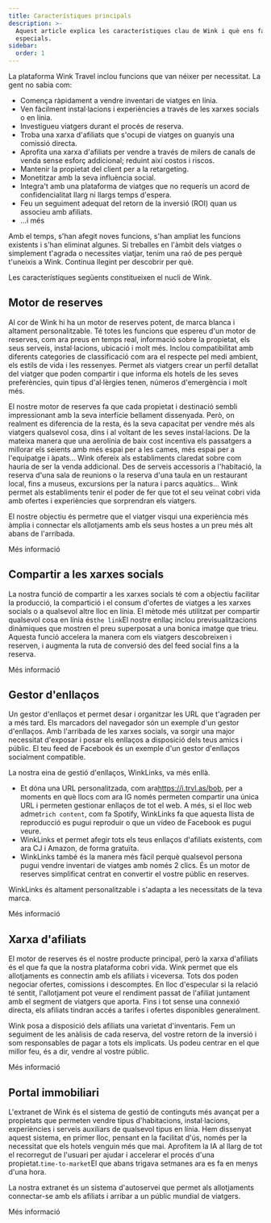 ```yaml
---
title: Característiques principals
description: >-
  Aquest article explica les característiques clau de Wink i què ens fa
  especials.
sidebar:
  order: 1
---
```


La plataforma Wink Travel inclou funcions que van néixer per necessitat. La gent no sabia com:

* Comença ràpidament a vendre inventari de viatges en línia.
* Ven fàcilment instal·lacions i experiències a través de les xarxes socials o en línia.
* Investigueu viatgers durant el procés de reserva.
* Troba una xarxa d'afiliats que s'ocupi de viatges on guanyis una comissió directa.
* Aprofita una xarxa d'afiliats per vendre a través de milers de canals de venda sense esforç addicional; reduint així costos i riscos.
* Mantenir la propietat del client per a la retargeting.
* Monetitzar amb la seva influència social.
* Integra't amb una plataforma de viatges que no requerís un acord de confidencialitat llarg ni llargs temps d'espera.
* Feu un seguiment adequat del retorn de la inversió (ROI) quan us associeu amb afiliats.
* ...i més

Amb el temps, s'han afegit noves funcions, s'han ampliat les funcions existents i s'han eliminat algunes. Si treballes en l'àmbit dels viatges o simplement t'agrada o necessites viatjar, tenim una raó de pes perquè t'uneixis a Wink. Continua llegint per descobrir per què.

Les característiques següents constitueixen el nucli de Wink.

## Motor de reserves

Al cor de Wink hi ha un motor de reserves potent, de marca blanca i altament personalitzable. Té totes les funcions que espereu d'un motor de reserves, com ara preus en temps real, informació sobre la propietat, els seus serveis, instal·lacions, ubicació i molt més. Inclou compatibilitat amb diferents categories de classificació com ara el respecte pel medi ambient, els estils de vida i les ressenyes. Permet als viatgers crear un perfil detallat del viatger que poden compartir i que informa els hotels de les seves preferències, quin tipus d'al·lèrgies tenen, números d'emergència i molt més.

El nostre motor de reserves fa que cada propietat i destinació sembli impressionant amb la seva interfície bellament dissenyada. Però, on realment es diferencia de la resta, és la seva capacitat per vendre més als viatgers qualsevol cosa, dins i al voltant de les seves instal·lacions. De la mateixa manera que una aerolínia de baix cost incentiva els passatgers a millorar els seients amb més espai per a les cames, més espai per a l'equipatge i àpats... Wink ofereix als establiments claredat sobre com hauria de ser la venda addicional. Des de serveis accessoris a l'habitació, la reserva d'una sala de reunions o la reserva d'una taula en un restaurant local, fins a museus, excursions per la natura i parcs aquàtics... Wink permet als establiments tenir el poder de fer que tot el seu veïnat cobri vida amb ofertes i experiències que sorprendran els viatgers.

El nostre objectiu és permetre que el viatger visqui una experiència més àmplia i connectar els allotjaments amb els seus hostes a un preu més alt abans de l'arribada.

<LinkButton href="/booking-engine/in-a-nutshell">
  Més informació
</LinkButton>


## Compartir a les xarxes socials

La nostra funció de compartir a les xarxes socials té com a objectiu facilitar la producció, la compartició i el consum d'ofertes de viatges a les xarxes socials o a qualsevol altre lloc en línia. El mètode més utilitzat per compartir qualsevol cosa en línia és`the link`El nostre enllaç inclou previsualitzacions dinàmiques que mostren el preu superposat a una bonica imatge que trieu. Aquesta funció accelera la manera com els viatgers descobreixen i reserven, i augmenta la ruta de conversió des del feed social fins a la reserva.

<LinkButton href="/studio/shareable-links">
  Més informació
</LinkButton>


## Gestor d'enllaços

Un gestor d'enllaços et permet desar i organitzar les URL que t'agraden per a més tard. Els marcadors del navegador són un exemple d'un gestor d'enllaços. Amb l'arribada de les xarxes socials, va sorgir una major necessitat d'exposar i posar els enllaços a disposició dels teus amics i públic. El teu feed de Facebook és un exemple d'un gestor d'enllaços socialment compatible.

La nostra eina de gestió d'enllaços, WinkLinks, va més enllà.

* Et dóna una URL personalitzada, com ara<https://i.trvl.as/bob>, per a moments en què llocs com ara IG només permeten compartir una única URL i permeten gestionar enllaços de tot el web. A més, si el lloc web admet`rich content`, com fa Spotify, WinkLinks fa que aquesta llista de reproducció es pugui reproduir o que un vídeo de Facebook es pugui veure.
* WinkLinks et permet afegir tots els teus enllaços d'afiliats existents, com ara CJ i Amazon, de forma gratuïta.
* WinkLinks també és la manera més fàcil perquè qualsevol persona pugui vendre inventari de viatges amb només 2 clics. És un motor de reserves simplificat centrat en convertir el vostre públic en reserves.

WinkLinks és altament personalitzable i s'adapta a les necessitats de la teva marca.

<LinkButton href="/link-manager/wink-links">
  Més informació
</LinkButton>


## Xarxa d'afiliats

El motor de reserves és el nostre producte principal, però la xarxa d'afiliats és el que fa que la nostra plataforma cobri vida. Wink permet que els allotjaments es connectin amb els afiliats i viceversa. Tots dos poden negociar ofertes, comissions i descomptes. En lloc d'especular si la relació té sentit, l'allotjament pot veure el rendiment passat de l'afiliat juntament amb el segment de viatgers que aporta. Fins i tot sense una connexió directa, els afiliats tindran accés a tarifes i ofertes disponibles generalment.

Wink posa a disposició dels afiliats una varietat d'inventaris. Fem un seguiment de les anàlisis de cada reserva, del vostre retorn de la inversió i som responsables de pagar a tots els implicats. Us podeu centrar en el que millor feu, és a dir, vendre al vostre públic.

<LinkButton href="/studio/what-is-studio">
  Més informació
</LinkButton>


## Portal immobiliari

L'extranet de Wink és el sistema de gestió de continguts més avançat per a propietats que permeten vendre tipus d'habitacions, instal·lacions, experiències i serveis auxiliars de qualsevol tipus en línia. Hem dissenyat aquest sistema, en primer lloc, pensant en la facilitat d'ús, només per la necessitat que els hotels venguin més que mai. Aprofitem la IA al llarg de tot el recorregut de l'usuari per ajudar i accelerar el procés d'una propietat.`time-to-market`El que abans trigava setmanes ara es fa en menys d'una hora.

La nostra extranet és un sistema d'autoservei que permet als allotjaments connectar-se amb els afiliats i arribar a un públic mundial de viatgers.

<LinkButton href="/extranet/what-is-extranet">
  Més informació
</LinkButton>

